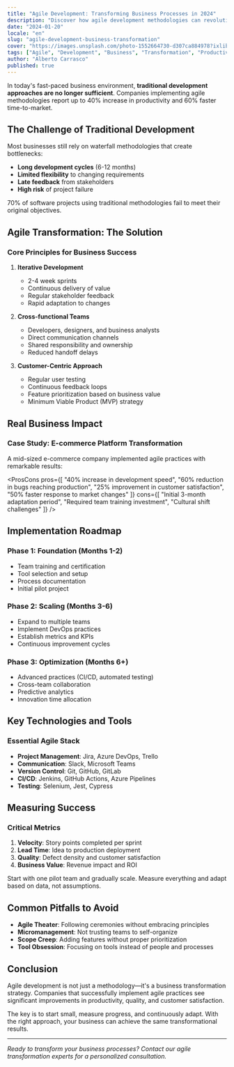 ```yaml
---
title: "Agile Development: Transforming Business Processes in 2024"
description: "Discover how agile development methodologies can revolutionize your business processes, increase productivity by 40%, and accelerate time-to-market."
date: "2024-01-20"
locale: "en"
slug: "agile-development-business-transformation"
cover: "https://images.unsplash.com/photo-1552664730-d307ca884978?ixlib=rb-4.0.3&ixid=M3wxMjA3fDB8MHxwaG90by1wYWdlfHx8fGVufDB8fHx8fA%3D%3D&auto=format&fit=crop&w=2069&q=80"
tags: ["Agile", "Development", "Business", "Transformation", "Productivity"]
author: "Alberto Carrasco"
published: true
---
```


In today's fast-paced business environment, **traditional development approaches are no longer sufficient**. Companies implementing agile methodologies report up to 40% increase in productivity and 60% faster time-to-market.

## The Challenge of Traditional Development

Most businesses still rely on waterfall methodologies that create bottlenecks:

- **Long development cycles** (6-12 months)
- **Limited flexibility** to changing requirements
- **Late feedback** from stakeholders
- **High risk** of project failure

<Callout type="warning" title="Industry Statistics">
70% of software projects using traditional methodologies fail to meet their original objectives.
</Callout>

## Agile Transformation: The Solution

### Core Principles for Business Success

1. **Iterative Development**
   - 2-4 week sprints
   - Continuous delivery of value
   - Regular stakeholder feedback
   - Rapid adaptation to changes

2. **Cross-functional Teams**
   - Developers, designers, and business analysts
   - Direct communication channels
   - Shared responsibility and ownership
   - Reduced handoff delays

3. **Customer-Centric Approach**
   - Regular user testing
   - Continuous feedback loops
   - Feature prioritization based on business value
   - Minimum Viable Product (MVP) strategy

## Real Business Impact

### Case Study: E-commerce Platform Transformation

A mid-sized e-commerce company implemented agile practices with remarkable results:

<ProsCons 
  pros={[
    "40% increase in development speed",
    "60% reduction in bugs reaching production",
    "25% improvement in customer satisfaction",
    "50% faster response to market changes"
  ]}
  cons={[
    "Initial 3-month adaptation period",
    "Required team training investment",
    "Cultural shift challenges"
  ]}
/>

## Implementation Roadmap

### Phase 1: Foundation (Months 1-2)
- Team training and certification
- Tool selection and setup
- Process documentation
- Initial pilot project

### Phase 2: Scaling (Months 3-6)
- Expand to multiple teams
- Implement DevOps practices
- Establish metrics and KPIs
- Continuous improvement cycles

### Phase 3: Optimization (Months 6+)
- Advanced practices (CI/CD, automated testing)
- Cross-team collaboration
- Predictive analytics
- Innovation time allocation

## Key Technologies and Tools

### Essential Agile Stack
- **Project Management**: Jira, Azure DevOps, Trello
- **Communication**: Slack, Microsoft Teams
- **Version Control**: Git, GitHub, GitLab
- **CI/CD**: Jenkins, GitHub Actions, Azure Pipelines
- **Testing**: Selenium, Jest, Cypress

## Measuring Success

### Critical Metrics
1. **Velocity**: Story points completed per sprint
2. **Lead Time**: Idea to production deployment
3. **Quality**: Defect density and customer satisfaction
4. **Business Value**: Revenue impact and ROI

<Callout type="success" title="Pro Tip">
Start with one pilot team and gradually scale. Measure everything and adapt based on data, not assumptions.
</Callout>

## Common Pitfalls to Avoid

- **Agile Theater**: Following ceremonies without embracing principles
- **Micromanagement**: Not trusting teams to self-organize
- **Scope Creep**: Adding features without proper prioritization
- **Tool Obsession**: Focusing on tools instead of people and processes

## Conclusion

Agile development is not just a methodology—it's a business transformation strategy. Companies that successfully implement agile practices see significant improvements in productivity, quality, and customer satisfaction.

The key is to start small, measure progress, and continuously adapt. With the right approach, your business can achieve the same transformational results.

---

*Ready to transform your business processes? Contact our agile transformation experts for a personalized consultation.*